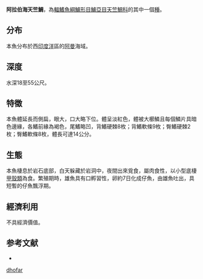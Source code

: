{{Speciesbox
| name = 阿拉伯海天竺鯛
| status = NE
| genus = Apogon
| species = dhofar
| authority = [[Mee|Mee]], 1995
| synonyms = 
}}
'''阿拉伯海天竺鯛'''，為[[輻鰭魚綱|輻鰭魚綱]][[鱸形目|鱸形目]][[鱸亞目|鱸亞目]][[天竺鯛科|天竺鯛科]]的其中一個[[種|種]]。

==分布==
本魚分布於西[[印度洋|印度洋]]區的[[阿曼|阿曼]]海域。

==深度==
水深18至55公尺。

==特徵==
本魚體延長而側扁，眼大，口大略下位。體呈淡紅色，體被大櫛鱗且每個鱗片具暗色邊緣，各鰭前緣為褐色，尾鰭略凹，背鰭硬棘8枚；背鰭軟條9枚；臀鰭硬棘2枚；臀鰭軟條8枚，體長可達14公分。

==生態==
本魚棲息於岩石底部，白天躲藏於岩洞中，夜間出來覓食，屬肉食性，以小型底棲[[甲殼類|甲殼類]]為食。繁殖期時，雄魚具有口孵習性，卵約7日化成仔魚，由雄魚吐出，具短暫的仔魚飄浮期。

==經濟利用==
不具經濟價值。

==参考文献==
*{{FishBase_species|genus=Apogon|species=dhofar|year=2011|month=12}}
{{Taxonbar|from=Q1077838}}

[[Category:天竺鯛屬|dhofar]]
